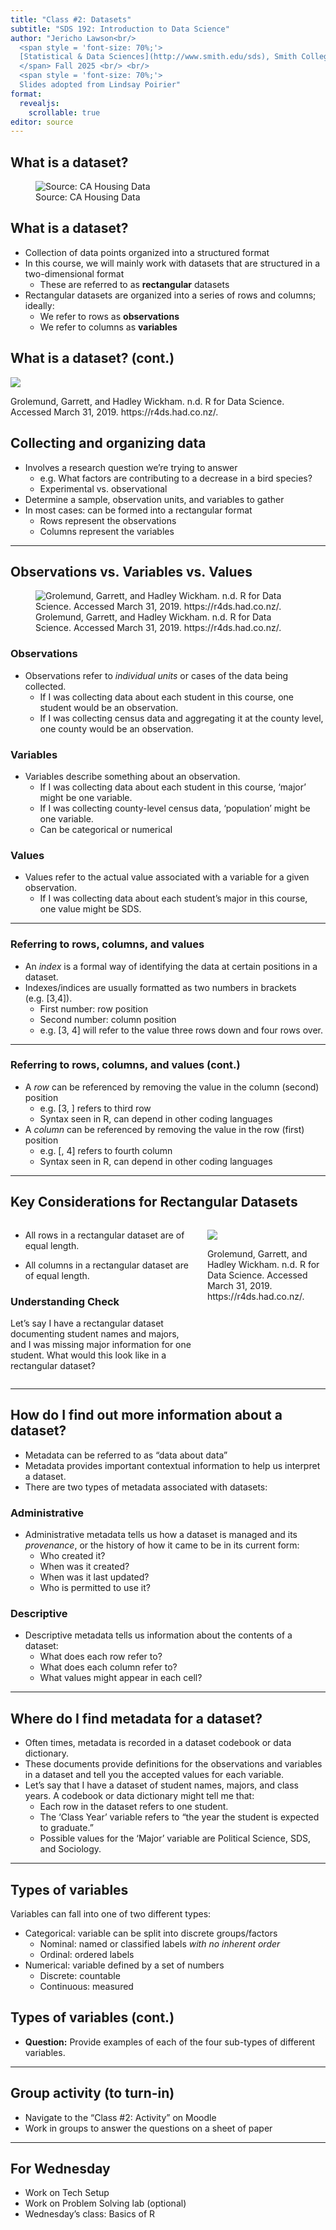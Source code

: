 ```yaml
---
title: "Class #2: Datasets"
subtitle: "SDS 192: Introduction to Data Science"
author: "Jericho Lawson<br/>
  <span style = 'font-size: 70%;'>
  [Statistical & Data Sciences](http://www.smith.edu/sds), Smith College<br/>
  </span> Fall 2025 <br/> <br/> 
  <span style = 'font-size: 70%;'>
  Slides adopted from Lindsay Poirier"
format: 
  revealjs:
    scrollable: true
editor: source
---
```


## What is a dataset?

![Source: CA Housing Data](images/lect2/exData.png)

## What is a dataset?

- Collection of data points organized into a structured format
- In this course, we will mainly work with datasets that are structured in a two-dimensional format
  - These are referred to as **rectangular** datasets
- Rectangular datasets are organized into a series of rows and columns; ideally:
  - We refer to rows as **observations**
  - We refer to columns as **variables**


## What is a dataset? (cont.)


![](https://d33wubrfki0l68.cloudfront.net/6f1ddb544fc5c69a2478e444ab8112fb0eea23f8/91adc/images/tidy-1.png)

Grolemund, Garrett, and Hadley Wickham. n.d. R for Data Science. Accessed March 31, 2019. https://r4ds.had.co.nz/.


## Collecting and organizing data

- Involves a research question we're trying to answer
  - e.g. What factors are contributing to a decrease in a bird species?
  - Experimental vs. observational
- Determine a sample, observation units, and variables to gather
- In most cases: can be formed into a rectangular format
  - Rows represent the observations
  - Columns represent the variables


------------------------------------------------------------------------

## Observations vs. Variables vs. Values {.smaller}

![Grolemund, Garrett, and Hadley Wickham. n.d. R for Data Science. Accessed March 31, 2019. https://r4ds.had.co.nz/.](https://d33wubrfki0l68.cloudfront.net/6f1ddb544fc5c69a2478e444ab8112fb0eea23f8/91adc/images/tidy-1.png)


::: panel-tabset
### Observations

::: nonincremental
-   Observations refer to *individual units* or cases of the data being collected.
    -   If I was collecting data about each student in this course, one student would be an observation.
    -   If I was collecting census data and aggregating it at the county level, one county would be an observation.
:::

### Variables

::: nonincremental
-   Variables describe something about an observation.
    -   If I was collecting data about each student in this course, 'major' might be one variable.
    -   If I was collecting county-level census data, 'population' might be one variable.
    -   Can be categorical or numerical
:::

### Values

::: nonincremental
-   Values refer to the actual value associated with a variable for a given observation.
    -   If I was collecting data about each student's major in this course, one value might be SDS.
:::
:::



------------------------------------------------------------------------

### Referring to rows, columns, and values

- An *index* is a formal way of identifying the data at certain positions in a dataset.
- Indexes/indices are usually formatted as two numbers in brackets (e.g. \[3,4\]).
  - First number: row position
  - Second number: column position
  - e.g. \[3, 4\] will refer to the value three rows down and four rows over.
  
------------------------------------------------------------------------
  
### Referring to rows, columns, and values (cont.)

- A *row* can be referenced by removing the value in the column (second) position
  - e.g. \[3, \] refers to third row
  - Syntax seen in R, can depend in other coding languages
- A *column* can be referenced by removing the value in the row (first) position
  - e.g. \[, 4\] refers to fourth column
  - Syntax seen in R, can depend in other coding languages

------------------------------------------------------------------------

## Key Considerations for Rectangular Datasets {.smaller}

::: columns
::: column
-   All rows in a rectangular dataset are of equal length.

-   All columns in a rectangular dataset are of equal length.

::: callout-note

### Understanding Check

Let's say I have a rectangular dataset documenting student names and majors, and I was missing major information for one student. What would this look like in a rectangular dataset?
:::
:::

::: column
![](https://d33wubrfki0l68.cloudfront.net/6f1ddb544fc5c69a2478e444ab8112fb0eea23f8/91adc/images/tidy-1.png)

Grolemund, Garrett, and Hadley Wickham. n.d. R for Data Science. Accessed March 31, 2019. https://r4ds.had.co.nz/.
:::
:::

------------------------------------------------------------------------

## How do I find out more information about a dataset? {.smaller}

::: nonincremental
-   Metadata can be referred to as "data about data"
-   Metadata provides important contextual information to help us interpret a dataset.
-   There are two types of metadata associated with datasets:
:::

::: panel-tabset
### Administrative

::: nonincremental
-   Administrative metadata tells us how a dataset is managed and its *provenance*, or the history of how it came to be in its current form:
    -   Who created it?
    -   When was it created?
    -   When was it last updated?
    -   Who is permitted to use it?
:::

### Descriptive

::: nonincremental
-   Descriptive metadata tells us information about the contents of a dataset:
    -   What does each row refer to?
    -   What does each column refer to?
    -   What values might appear in each cell?
:::
:::

------------------------------------------------------------------------

## Where do I find metadata for a dataset? {.smaller}

-   Often times, metadata is recorded in a dataset codebook or data dictionary.
-   These documents provide definitions for the observations and variables in a dataset and tell you the accepted values for each variable.
-   Let's say that I have a dataset of student names, majors, and class years. A codebook or data dictionary might tell me that:
    -   Each row in the dataset refers to one student.
    -   The 'Class Year' variable refers to "the year the student is expected to graduate."
    -   Possible values for the 'Major' variable are Political Science, SDS, and Sociology.

------------------------------------------------------------------------

## Types of variables

Variables can fall into one of two different types:

- Categorical: variable can be split into discrete groups/factors
  - Nominal: named or classified labels *with no inherent order*
  - Ordinal: ordered labels
- Numerical: variable defined by a set of numbers
  - Discrete: countable
  - Continuous: measured
  
## Types of variables (cont.)

- **Question:** Provide examples of each of the four sub-types of different variables. 

------------------------------------------------------------------------

## Group activity (to turn-in)

- Navigate to the "Class #2: Activity" on Moodle
- Work in groups to answer the questions on a sheet of paper

------------------------------------------------------------------------

## For Wednesday

- Work on Tech Setup
- Work on Problem Solving lab (optional)
- Wednesday's class: Basics of R